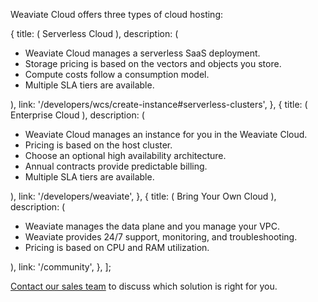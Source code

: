 Weaviate Cloud offers three types of cloud hosting:


  {
    title: (
      <span>
        <i className="fa fa-cloud" aria-hidden="true"></i> Serverless Cloud
      </span>
    ),
    description: (
      <span>
        <ul>
          <li>Weaviate Cloud manages a serverless SaaS deployment.</li>
          <li>
            Storage pricing is based on the vectors and objects you store.
          </li>
          <li>Compute costs follow a consumption model.</li>
          <li>Multiple SLA tiers are available.</li>
        </ul>
      </span>
    ),
    link: '/developers/wcs/create-instance#serverless-clusters',
  },
  {
    title: (
      <span>
        <i className="fa fa-building" aria-hidden="true"></i> Enterprise Cloud
      </span>
    ),
    description: (
      <span>
        <ul>
          <li>Weaviate Cloud manages an instance for you in the Weaviate Cloud.</li>
          <li>Pricing is based on the host cluster.</li>
          <li>Choose an optional high availability architecture.</li>
          <li>Annual contracts provide predictable billing.</li>
          <li>Multiple SLA tiers are available.</li>
        </ul>
      </span>
    ),
    link: '/developers/weaviate',
  },
  {
    title: (
      <span>
        <i className="fa fa-server" aria-hidden="true"></i> Bring Your Own Cloud
      </span>
    ),
    description: (
      <span>
        <ul>
          <li>Weaviate manages the data plane and you manage your VPC.</li>
          <li>Weaviate provides 24/7 support, monitoring, and troubleshooting.</li>
          <li>Pricing is based on CPU and RAM utilization.</li>
        </ul>
      </span>
    ),
    link: '/community',
  },
];

<DetailedOptions cards={cardsData} />

[Contact our sales team](https://weaviate.io/pricing#contact-sales) to discuss which solution is right for you.
